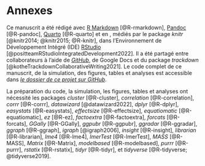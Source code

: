 # Annexes {.unnumbered}

Ce manuscrit a été rédigé avec [R Markdown](https://rmarkdown.rstudio.com) [@R-rmarkdown], [Pandoc](https://pandoc.org/) [@R-pandoc], [Quarto](https://quarto.org/) [@R-quarto] et en \LaTeX, médiés par le package *knitr* [@knitr2014; @knitr2015; @R-knitr], dans l'Environnement de Développement Intégré (IDE) [RStudio](https://posit.co/) [@positteamRStudioIntegratedDevelopment2022]. Il a été partagé entre collaborateurs à l'aide de [*GitHub*](https://github.com/), de Google Docs et du package *trackdown* [@kotheTrackdownCollaborativeWriting2021]. Le code complet de ce manuscrit, de la simulation, des figures, tables et analyses est accessible dans [*le dossier de ce projet sur GitHub*](https://github.com/m-delem/aphantasia_project.git).     

La préparation du code, la simulation, les figures, tables et analyses ont nécessité les packages *cluster* [@R-cluster], *correlation* [@R-correlation], *corrr* [@R-corrr], *datawizard* [@datawizard2022], *dplyr* [@R-dplyr], *easystats* [@R-easystats], *effectsize* [@R-effectsize], *equatiomatic* [@R-equatiomatic], *ez* [@R-ez], *factoextra* [@R-factoextra], *forcats* [@R-forcats], *GGally* [@R-GGally], *ggpubr* [@R-ggpubr], *ggradar* [@R-ggradar], *ggraph* [@R-ggraph], *igraph* [@igraph2006], *insight* [@R-insight], *librarian* [@R-librarian], *lme4* [@R-lme4], *lmerTest* [@R-lmerTest], *MASS* [@R-MASS], *Matrix* [@R-Matrix], *modelbased* [@R-modelbased], *purrr* [@R-purrr], *rstatix* [@R-rstatix], *tidyr* [@R-tidyr], et *tidyverse* [@R-tidyverse; @tidyverse2019].

```{=latex}
\begin{figure}[H]
```
```r
```
```{=latex}
\caption{Rotated loadings from factor analysis.}
\label{loadings_graph_annex}
\end{figure}
```

```{=latex}
\begin{figure}[H]
```
```r
```
```{=latex}
\caption{Matrice de corrélation entre les toutes les variables mesurées.}
\label{correlation_matrix}
\end{figure}
```